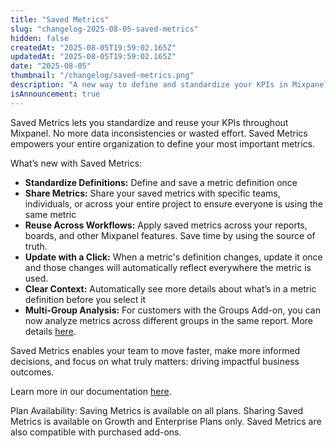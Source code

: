 ```yaml
---
title: "Saved Metrics"
slug: "changelog-2025-08-05-saved-metrics"
hidden: false
createdAt: "2025-08-05T19:59:02.165Z"
updatedAt: "2025-08-05T19:59:02.165Z"
date: "2025-08-05"
thumbnail: "/changelog/saved-metrics.png"
description: "A new way to define and standardize your KPIs in Mixpanel."
isAnnouncement: true
---
```


<ChangelogPostHeader
  date="2025-08-05"
  image="/changelog/saved-metrics.png"
  title="Saved Metrics"
/>

Saved Metrics lets you standardize and reuse your KPIs throughout Mixpanel. No more data inconsistencies or wasted effort. Saved Metrics empowers your entire organization to define your most important metrics.

What’s new with Saved Metrics:

- **Standardize Definitions:** Define and save a metric definition once
- **Share Metrics:** Share your saved metrics with specific teams, individuals, or across your entire project to ensure everyone is using the same metric
- **Reuse Across Workflows:** Apply saved metrics across your reports, boards, and other Mixpanel features. Save time by using the source of truth.
- **Update with a Click:** When a metric's definition changes, update it once and those changes will automatically reflect everywhere the metric is used.
- **Clear Context:** Automatically see more details about what’s in a metric definition before you select it 
- **Multi-Group Analysis:** For customers with the Groups Add-on, you can now analyze metrics across different groups in the same report. More details [here](https://docs.mixpanel.com/docs/data-structure/group-analytics).

Saved Metrics enables your team to move faster, make more informed decisions, and focus on what truly matters: driving impactful business outcomes.

Learn more in our documentation [here](https://docs.mixpanel.com/docs/features/saved-metrics-and-behaviors). 

Plan Availability: Saving Metrics is available on all plans. Sharing Saved Metrics is available on Growth and Enterprise Plans only. Saved Metrics are also compatible with purchased add-ons.


